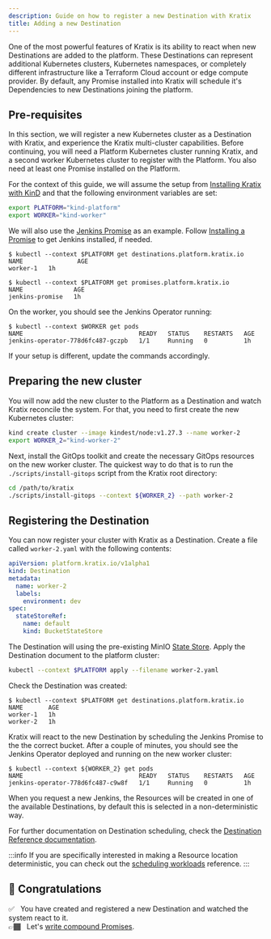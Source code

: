 ```yaml
---
description: Guide on how to register a new Destination with Kratix
title: Adding a new Destination
---
```


One of the most powerful features of Kratix is its ability to react when new Destinations are added to the platform. These Destinations can represent additional Kubernetes clusters, Kubernetes namespaces, or completely different infrastructure like a Terraform Cloud account or edge compute provider. By default, any Promise installed into Kratix will schedule it's Dependencies to new Destinations joining the platform.

## Pre-requisites

In this section, we will register a new Kubernetes cluster as a Destination with Kratix, and
experience the Kratix multi-cluster capabilities. Before continuing, you will need a Platform
Kubernetes cluster running Kratix, and a second worker Kubernetes cluster to
register with the Platform. You also need at least one Promise installed on
the Platform.

For the context of this guide, we will assume the setup from [Installing Kratix
with KinD](./installing-kratix) and that the following environment variables are
set:

```bash
export PLATFORM="kind-platform"
export WORKER="kind-worker"
```

We will also use the [Jenkins
Promise](https://github.com/syntasso/kratix-marketplace/tree/main/jenkins) as an
example. Follow [Installing a Promise](./installing-a-promise) to get Jenkins
installed, if needed.

```shell-session
$ kubectl --context $PLATFORM get destinations.platform.kratix.io
NAME               AGE
worker-1   1h

$ kubectl --context $PLATFORM get promises.platform.kratix.io
NAME              AGE
jenkins-promise   1h
```

On the worker, you should see the Jenkins Operator running:

```shell-session
$ kubectl --context $WORKER get pods
NAME                                READY   STATUS    RESTARTS   AGE
jenkins-operator-778d6fc487-gczpb   1/1     Running   0          1h
```

If your setup is different, update the commands accordingly.

## Preparing the new cluster

You will now add the new cluster to the Platform as a Destination and watch Kratix reconcile the
system. For that, you need to first create the new Kubernetes cluster:

```bash
kind create cluster --image kindest/node:v1.27.3 --name worker-2
export WORKER_2="kind-worker-2"
```

Next, install the GitOps toolkit and create the necessary GitOps resources on the new worker cluster. The quickest
way to do that is to run the `./scripts/install-gitops` script from the Kratix root
directory:

```bash
cd /path/to/kratix
./scripts/install-gitops --context ${WORKER_2} --path worker-2
```

## Registering the Destination

You can now register your cluster with Kratix as a Destination. Create a file called `worker-2.yaml` with the
following contents:

```yaml title="worker-2.yaml"
apiVersion: platform.kratix.io/v1alpha1
kind: Destination
metadata:
  name: worker-2
  labels:
    environment: dev
spec:
  stateStoreRef:
    name: default
    kind: BucketStateStore
```

The Destination will using the pre-existing MinIO [State Store](/main/reference/statestore/intro).
Apply the Destination document to the platform cluster:

```bash
kubectl --context $PLATFORM apply --filename worker-2.yaml
```

Check the Destination was created:

```shell-session {4}
$ kubectl --context $PLATFORM get destinations.platform.kratix.io
NAME       AGE
worker-1   1h
worker-2   1h
```

Kratix will react to the new Destination by scheduling the Jenkins Promise
to the the correct bucket. After a couple of minutes, you should see the Jenkins Operator
deployed and running on the new worker cluster:

```shell-session {3}
$ kubectl --context ${WORKER_2} get pods
NAME                                READY   STATUS    RESTARTS   AGE
jenkins-operator-778d6fc487-c9w8f   1/1     Running   0          1h
```

When you request a new Jenkins, the Resources will be created in one of the available Destinations, by default this is selected in a non-deterministic way.

For further documentation on Destination scheduling, check the [Destination Reference
documentation](../reference/destinations/intro).

:::info
If you are specifically interested in making a Resource location deterministic, you can check out the [scheduling workloads](../reference/multicluster-management#workloads) reference.
:::

## 🎉 Congratulations

✅&nbsp;&nbsp; You have created and registered a new Destination and watched the system react to it.<br />
👉🏾&nbsp;&nbsp; Let's [write compound Promises](./compound-promises).
